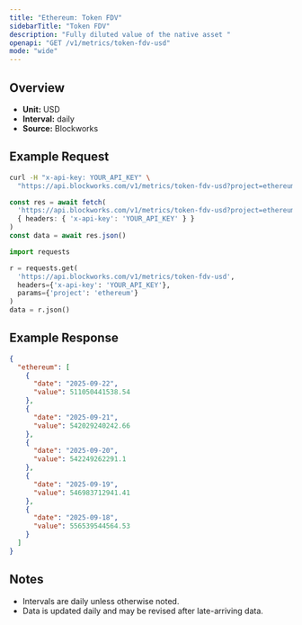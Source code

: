 ```yaml
---
title: "Ethereum: Token FDV"
sidebarTitle: "Token FDV"
description: "Fully diluted value of the native asset "
openapi: "GET /v1/metrics/token-fdv-usd"
mode: "wide"
---
```


## Overview

- **Unit:** USD
- **Interval:** daily
- **Source:** Blockworks

## Example Request

<CodeGroup>

```bash cURL
curl -H "x-api-key: YOUR_API_KEY" \
  "https://api.blockworks.com/v1/metrics/token-fdv-usd?project=ethereum"
```

```typescript TypeScript
const res = await fetch(
  'https://api.blockworks.com/v1/metrics/token-fdv-usd?project=ethereum',
  { headers: { 'x-api-key': 'YOUR_API_KEY' } }
)
const data = await res.json()
```

```python Python
import requests

r = requests.get(
  'https://api.blockworks.com/v1/metrics/token-fdv-usd',
  headers={'x-api-key': 'YOUR_API_KEY'},
  params={'project': 'ethereum'}
)
data = r.json()
```

</CodeGroup>

## Example Response

```json
{
  "ethereum": [
    {
      "date": "2025-09-22",
      "value": 511050441538.54
    },
    {
      "date": "2025-09-21",
      "value": 542029240242.66
    },
    {
      "date": "2025-09-20",
      "value": 542249262291.1
    },
    {
      "date": "2025-09-19",
      "value": 546983712941.41
    },
    {
      "date": "2025-09-18",
      "value": 556539544564.53
    }
  ]
}
```

## Notes
- Intervals are daily unless otherwise noted.
- Data is updated daily and may be revised after late-arriving data.